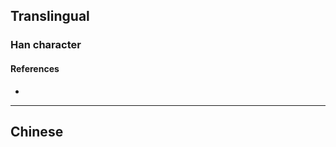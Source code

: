 {{character info/new}}
{{also|嚦}}
==Translingual==

===Han character===
{{Han char|rn=30|rad=口|as=04|sn=7|four=|canj=RMKS|ids=⿰口历}}

====References====
* {{Han ref|kx=0181.191|hdz=10587.050|uh=5456|ud=21590}}

----

==Chinese==
{{zh-see|嚦}}